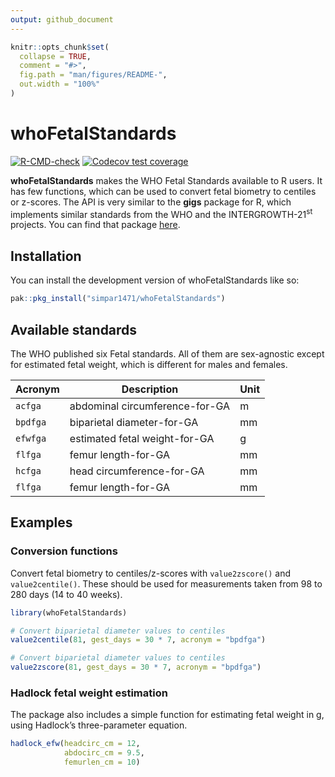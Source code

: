 ```yaml
---
output: github_document
---
```


<!-- README.md is generated from README.Rmd. Please edit that file -->

```r
knitr::opts_chunk$set(
  collapse = TRUE,
  comment = "#>",
  fig.path = "man/figures/README-",
  out.width = "100%"
)
```

# whoFetalStandards

<!-- badges: start -->
[![R-CMD-check](https://github.com/simpar1471/whoFetalStandards/actions/workflows/R-CMD-check.yaml/badge.svg)](https://github.com/simpar1471/whoFetalStandards/actions/workflows/R-CMD-check.yaml)
[![Codecov test coverage](https://codecov.io/gh/simpar1471/whoFetalStandards/graph/badge.svg)](https://app.codecov.io/gh/simpar1471/whoFetalStandards)
<!-- badges: end -->

**whoFetalStandards** makes the WHO Fetal Standards available to R users. It has
few functions, which can be used to convert fetal biometry to centiles or 
z-scores. The API is very similar to the **gigs** package for R, which 
implements similar standards from the WHO and the INTERGROWTH-21<sup>st</sup>
projects. You can find that package [here]().

## Installation

You can install the development version of whoFetalStandards like so:

``` r
pak::pkg_install("simpar1471/whoFetalStandards")
```

## Available standards
The WHO published six Fetal standards. All of them are sex-agnostic except for
estimated fetal weight, which is different for males and females.

| Acronym  | Description                     | Unit  |
|----------|---------------------------------|-------|
| `acfga`  | abdominal circumference-for-GA  | m     |
| `bpdfga` | biparietal diameter-for-GA      | mm    |
| `efwfga` | estimated fetal weight-for-GA   | g     |
| `flfga`  | femur length-for-GA             | mm    |
| `hcfga`  | head circumference-for-GA       | mm    |
| `flfga`  | femur length-for-GA             | mm    |

## Examples
### Conversion functions
Convert fetal biometry to centiles/z-scores with `value2zscore()` and 
`value2centile()`. These should be used for measurements taken from 98 to 280
days (14 to 40 weeks). 
```r
library(whoFetalStandards)

# Convert biparietal diameter values to centiles
value2centile(81, gest_days = 30 * 7, acronym = "bpdfga")

# Convert biparietal diameter values to centiles
value2zscore(81, gest_days = 30 * 7, acronym = "bpdfga")
```

### Hadlock fetal weight estimation
The package also includes a simple function for estimating fetal weight in g,
using Hadlock's three-parameter equation.

```r
hadlock_efw(headcirc_cm = 12, 
            abdocirc_cm = 9.5, 
            femurlen_cm = 10)
```

